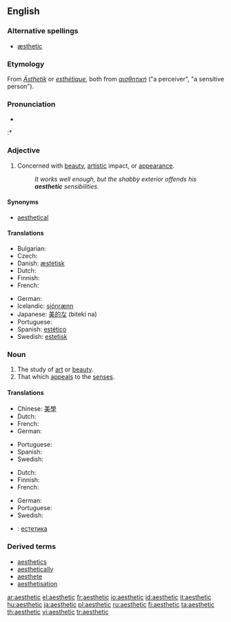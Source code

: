 ==English==

===Alternative spellings===
* [[æsthetic]]

===Etymology===
From {{etyl|de}} ''[[Ästhetik]]'' or {{etyl|fr}} ''[[esthétique]]'', both from {{etyl|el}} ''[[αισθητική]]'' ("a perceiver", "a sensitive person").

===Pronunciation===
* {{audio|en-us-aesthetic.ogg|Audio (US)}}
:* {{rhymes|ɛtɪk}}

===Adjective===
{{en-adj}}
# Concerned with [[beauty]], [[artistic]] impact, or [[appearance]].
#: ''It works well enough, but the shabby exterior offends his '''aesthetic''' sensibilities.''

====Synonyms====
* [[aesthetical]]

====Translations====
{{trans-top|Concerned with beauty}}
* Bulgarian: {{t+|bg|естетичен|sc=Cyrl}}
* Czech: {{t|cs|estetický|m}}
* Danish: [[æstetisk]]
* Dutch: {{t|nl|esthetisch}}
* Finnish: {{t-|fi|esteettinen}}
* French: {{t+|fr|esthétique}}
{{trans-mid}}
* German: {{t+|de|ästhetisch}}
* Icelandic: [[sjónrænn]] {{m}}
* Japanese: [[美的な]] (biteki na)
* Portuguese: {{t+|pt|estético}}
* Spanish: [[estético]]
* Swedish: [[estetisk]]
{{trans-bottom}}

===Noun===
{{en-noun}}

# The study of [[art]] or [[beauty]].
# That which [[appeal]]s to the [[sense]]s.

====Translations====
{{trans-top|The study of art or beauty}}
* Chinese: [[美學]]
* Dutch: {{t-|nl|esthetica|f}}
* French: {{t+|fr|esthétique|f}}
* German: {{t+|de|Ästhetik|f}}
{{trans-mid}}
* Portuguese: {{t+|pt|estética|f}}
* Spanish: {{t+|es|estética|f}}
* Swedish: {{t-|sv|estetik}}
{{trans-bottom}}

{{trans-top|That which appeals to the senses}}
* Dutch: {{t|nl|esthetische|n}}
* Finnish: {{t-|fi|estetiikka}}
* French: {{t+|fr|esthétique|f}}
{{trans-mid}}
* German: {{t+|de|Ästhetik|f}}
* Portuguese: {{t+|pt|estética|f}}
* Swedish: {{t-|sv|estetik}}
{{trans-bottom}}

{{checktrans-top|Translations to be checked}}
* {{ttbc|Bulgarian}}: [[естетика]] {{f}}
{{trans-bottom}}

===Derived terms===
* [[aesthetics]]
* [[aesthetically]]
* [[aesthete]]
* [[aesthetisation]]

[[ar:aesthetic]]
[[el:aesthetic]]
[[fr:aesthetic]]
[[io:aesthetic]]
[[id:aesthetic]]
[[it:aesthetic]]
[[hu:aesthetic]]
[[ja:aesthetic]]
[[pl:aesthetic]]
[[ru:aesthetic]]
[[fi:aesthetic]]
[[ta:aesthetic]]
[[th:aesthetic]]
[[vi:aesthetic]]
[[tr:aesthetic]]
